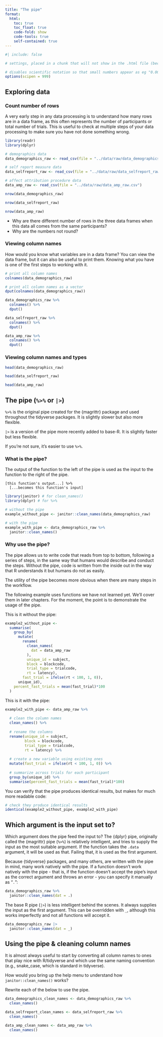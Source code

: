 ```yaml
---
title: "The pipe"
format:
  html:
    toc: true
    toc_float: true
    code-fold: show
    code-tools: true
    self-contained: true
---
```


```r
#| include: false

# settings, placed in a chunk that will not show in the .html file (because include=FALSE) 

# disables scientific notation so that small numbers appear as eg "0.00001" rather than "1e-05"
options(scipen = 999)  

```

## Exploring data

### Count number of rows

A very early step in any data processing is to understand how many rows are in a data frame, as this often represents the number of participants or total number of trials. This is useful to check at multiple steps of your data processing to make sure you have not done something wrong.

```r
library(readr)
library(dplyr)

# demographics data
data_demographics_raw <- read_csv(file = "../data/raw/data_demographics_raw.csv") 

# self report measure data
data_selfreport_raw <- read_csv(file = "../data/raw/data_selfreport_raw.csv") 

# affect attribution procedure data
data_amp_raw <- read_csv(file = "../data/raw/data_amp_raw.csv")

nrow(data_demographics_raw)

nrow(data_selfreport_raw)

nrow(data_amp_raw)
```

-   Why are there different number of rows in the three data frames when this data all comes from the same participants?
-   Why are the numbers not round?

### Viewing column names

How would you know what variables are in a data frame? You can view the data frame, but it can also be useful to print them. Knowing what you have is one of the first steps to working with it.

```r

# print all column names
colnames(data_demographics_raw)

# print all column names as a vector
dput(colnames(data_demographics_raw))

data_demographics_raw %>%
  colnames() %>%
  dput()

data_selfreport_raw %>%
  colnames() %>%
  dput()

data_amp_raw %>%
  colnames() %>%
  dput()

```

### Viewing column names and types

```r

head(data_demographics_raw) 

head(data_selfreport_raw)

head(data_amp_raw)

```

## The pipe (`%>%` or `|>`)

`%>%` is the original pipe created for the {magrittr} package and used throughout the tidyverse packages. It is slightly slower but also more flexible.

`|>` is a version of the pipe more recently added to base-R. It is slightly faster but less flexible.

If you're not sure, it's easier to use `%>%`.

### What is the pipe?

The output of the function to the left of the pipe is used as the input to the function to the right of the pipe.

``` text
[this function's output...] %>%
  [...becomes this function's input]
```

```r
library(janitor) # for clean_names()
library(dplyr) # for %>%

# without the pipe
example_without_pipe <- janitor::clean_names(data_demographics_raw)

# with the pipe 
example_with_pipe <- data_demographics_raw %>%
  janitor::clean_names()
```

### Why use the pipe?

The pipe allows us to write code that reads from top to bottom, following a series of steps, in the same way that humans would describe and conduct the steps. Without the pipe, code is written from the inside out in the way that R understands it but humans do not as easily.

The utility of the pipe becomes more obvious when there are many steps in the workflow.

The following example uses functions we have not learned yet. We'll cover them in later chapters. For the moment, the point is to demonstrate the usage of the pipe.

This is it without the pipe:

```r
example2_without_pipe <- 
  summarise(
    group_by(
      mutate(
        rename(
          clean_names(
            dat = data_amp_raw
          ), 
          unique_id = subject, 
          block = blockcode, 
          trial_type = trialcode, 
          rt = latency), 
        fast_trial = ifelse(rt < 100, 1, 0)), 
      unique_id), 
    percent_fast_trials = mean(fast_trial)*100
  ) 
```

This is it with the pipe:

```r
example2_with_pipe <- data_amp_raw %>%
  
  # clean the column names
  clean_names() %>%
  
  # rename the columns
  rename(unique_id = subject,
         block = blockcode,
         trial_type = trialcode,
         rt = latency) %>%
  
  # create a new variable using existing ones
  mutate(fast_trial = ifelse(rt < 100, 1, 0)) %>%
  
  # summarize across trials for each participant
  group_by(unique_id) %>%
  summarise(percent_fast_trials = mean(fast_trial)*100) 
```

You can verify that the pipe produces identical results, but makes for much more readable code:

```r
# check they produce identical results
identical(example2_without_pipe, example2_with_pipe)
```

## Which argument is the input set to?

Which argument does the pipe feed the input to? The {dplyr} pipe, originally called the {magrittr} pipe (`%>%`) is relatively intelligent, and tries to supply the input as the most suitable argument. If the function takes the `.data` argument, it will be used as that. Failing that, it is used as the first argument.

Because {tidyverse} packages, and many others, are written with the pipe in mind, many work natively with the pipe. If a function doesn't work natively with the pipe - that is, if the function doesn't accept the pipe's input as the correct argument and throws an error - you can specify it manually as "`.`":

```r
data_demographics_raw %>%
  janitor::clean_names(dat = .)
```

The base R pipe (`|>`) is less intelligent behind the scenes. It always supplies the input as the first argument. This can be overridden with `_`, although this works imperfectly and not all functions will accept it. 

```r
data_demographics_raw |>
  janitor::clean_names(dat = _)
```

## Using the pipe & cleaning column names

It is almost always useful to start by converting all column names to ones that play nice with R/tidyverse and which use the same naming convention (e.g., snake_case, which is standard in tidyverse).

How would you bring up the help menu to understand how `janitor::clean_names()` works?

Rewrite each of the below to use the pipe.

```r

data_demographics_clean_names <- data_demographics_raw %>%
  clean_names() 

data_selfreport_clean_names <- data_selfreport_raw %>%
  clean_names() 

data_amp_clean_names <- data_amp_raw %>%
  clean_names() 

```
